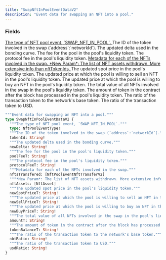 ```yaml
---
title: "SwapNftInPoolEventDataV2"
description: "Event data for swapping an NFT into a pool."
---
```


### Fields

<a href="/api-reference/types/nftpooleventtype">
  <ResponseField name="type" type="NftPoolEventType!" required>
    The type of NFT pool event, `SWAP_NFT_IN_POOL`.
  </ResponseField>
</a>

<ResponseField name="tokenId" type="String!" required>
  The ID of the token involved in the swap (`address`:`networkId`).
</ResponseField>

<ResponseField name="newDelta" type="String!" required>
  The updated delta used in the bonding curve.
</ResponseField>

<ResponseField name="poolFeeT" type="String!" required>
  The fee for the pool in the pool&#39;s liquidity token.
</ResponseField>

<ResponseField name="protocolFeeT" type="String!" required>
  The protocol fee in the pool&#39;s liquidity token.
</ResponseField>

<a href="/api-reference/types/nftpooleventnfttransferv2">
  <ResponseField name="nftsTransfered" type="[NftPoolEventNftTransferV2]">
    Metadata for each of the NFTs involved in the swap.
  </ResponseField>
</a>

<a href="/api-reference/types/nftasset">
  <ResponseField name="nftAssets" type="[NftAsset]">
    *New Param*: The list of NFT assets withdrawn. More extensive info than nftTokenIds.
  </ResponseField>
</a>

<ResponseField name="newSpotPriceT" type="String!" required>
  The updated spot price in the pool&#39;s liquidity token.
</ResponseField>

<ResponseField name="newSellPriceT" type="String!" required>
  The updated price at which the pool is willing to sell an NFT in the pool&#39;s liquidity token.
</ResponseField>

<ResponseField name="newBuyPriceT" type="String!" required>
  The updated price at which the pool is willing to buy an NFT in the pool&#39;s liquidity token.
</ResponseField>

<ResponseField name="amountT" type="String!" required>
  The total value of all NFTs involved in the swap in the pool&#39;s liquidity token.
</ResponseField>

<ResponseField name="tokenBalanceT" type="String!" required>
  The amount of token in the contract after the block has processed in the pool&#39;s liquidity token.
</ResponseField>

<ResponseField name="nbtRatio" type="String!" required>
  The ratio of the transaction token to the network&#39;s base token.
</ResponseField>

<ResponseField name="usdRatio" type="String!" required>
  The ratio of the transaction token to USD.
</ResponseField>


```graphql SwapNftInPoolEventDataV2
"""Event data for swapping an NFT into a pool."""
type SwapNftInPoolEventDataV2 {
  """The type of NFT pool event, `SWAP_NFT_IN_POOL`."""
  type: NftPoolEventType!
  """The ID of the token involved in the swap (`address`:`networkId`)."""
  tokenId: String!
  """The updated delta used in the bonding curve."""
  newDelta: String!
  """The fee for the pool in the pool's liquidity token."""
  poolFeeT: String!
  """The protocol fee in the pool's liquidity token."""
  protocolFeeT: String!
  """Metadata for each of the NFTs involved in the swap."""
  nftsTransfered: [NftPoolEventNftTransferV2]
  """*New Param*: The list of NFT assets withdrawn. More extensive info than nftTokenIds."""
  nftAssets: [NftAsset]
  """The updated spot price in the pool's liquidity token."""
  newSpotPriceT: String!
  """The updated price at which the pool is willing to sell an NFT in the pool's liquidity token."""
  newSellPriceT: String!
  """The updated price at which the pool is willing to buy an NFT in the pool's liquidity token."""
  newBuyPriceT: String!
  """The total value of all NFTs involved in the swap in the pool's liquidity token."""
  amountT: String!
  """The amount of token in the contract after the block has processed in the pool's liquidity token."""
  tokenBalanceT: String!
  """The ratio of the transaction token to the network's base token."""
  nbtRatio: String!
  """The ratio of the transaction token to USD."""
  usdRatio: String!
}
```
